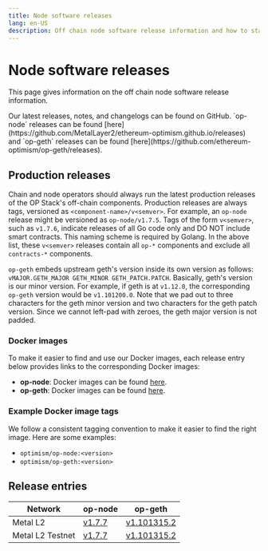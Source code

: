 ```yaml
---
title: Node software releases
lang: en-US
description: Off chain node software release information and how to stay up to date.
---
```



# Node software releases

This page gives information on the off chain node software release information.

<Callout type="info">
  Our latest releases, notes, and changelogs can be found on GitHub. `op-node` releases can be found [here](https://github.com/MetalLayer2/ethereum-optimism.github.io/releases)
  and `op-geth` releases can be found [here](https://github.com/ethereum-optimism/op-geth/releases).
</Callout>

## Production releases

Chain and node operators should always run the latest production releases of the OP Stack's off-chain components. Production releases are always tags, versioned as `<component-name>/v<semver>`. For example, an `op-node` release might be versioned as `op-node/v1.7.5`. Tags of the form `v<semver>`, such as `v1.7.6`, indicate releases of all Go code only and DO NOT include smart contracts. This naming scheme is required by Golang. In the above list, these `v<semver>` releases contain all `op-*` components and exclude all `contracts-*` components.

`op-geth` embeds upstream geth's version inside its own version as follows: `vMAJOR.GETH_MAJOR GETH_MINOR GETH_PATCH.PATCH`. Basically, geth's version is our minor version. For example, if geth is at `v1.12.0`, the corresponding `op-geth` version would be `v1.101200.0`. Note that we pad out to three characters for the geth minor version and two characters for the geth patch version. Since we cannot left-pad with zeroes, the geth major version is not padded.

### Docker images

To make it easier to find and use our Docker images, each release entry below provides links to the corresponding Docker images:

*   **op-node**: Docker images can be found [here](https://hub.docker.com/r/ethereumoptimism/op-node/tags).
*   **op-geth**: Docker images can be found [here](https://hub.docker.com/r/ethereumoptimism/op-geth/tags).

### Example Docker image tags

We follow a consistent tagging convention to make it easier to find the right image. Here are some examples:

*   `optimism/op-node:<version>`
*   `optimism/op-geth:<version>`

## Release entries

| Network          | op-node                                                                     | op-geth                                                                              |
| ---------------- | --------------------------------------------------------------------------- | ------------------------------------------------------------------------------------ |
| Metal L2         | [v1.7.7](https://github.com/ethereum-optimism/optimism/releases/tag/v1.7.7) | [v1.101315.2](https://github.com/ethereum-optimism/op-geth/releases/tag/v1.101315.2) |
| Metal L2 Testnet | [v1.7.7](https://github.com/ethereum-optimism/optimism/releases/tag/v1.7.7) | [v1.101315.2](https://github.com/ethereum-optimism/op-geth/releases/tag/v1.101315.2) |
